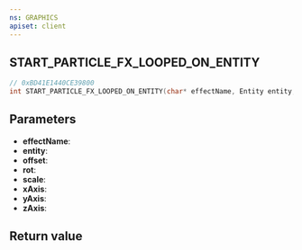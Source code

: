 ```yaml
---
ns: GRAPHICS
apiset: client
---
```

## START_PARTICLE_FX_LOOPED_ON_ENTITY

```c
// 0xBD41E1440CE39800
int START_PARTICLE_FX_LOOPED_ON_ENTITY(char* effectName, Entity entity, Vector3 offset, Vector3 rot, float scale, BOOL xAxis, BOOL yAxis, BOOL zAxis);
```


## Parameters
* **effectName**:
* **entity**:
* **offset**:
* **rot**:
* **scale**:
* **xAxis**:
* **yAxis**:
* **zAxis**:

## Return value